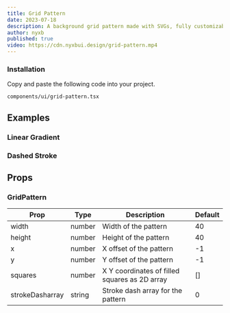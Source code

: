 ```yaml
---
title: Grid Pattern
date: 2023-07-18
description: A background grid pattern made with SVGs, fully customizable using Tailwind CSS.
author: nyxb
published: true
video: https://cdn.nyxbui.design/grid-pattern.mp4
---
```


<ComponentPreview name="grid-pattern-demo" />

<Steps>

### Installation

Copy and paste the following code into your project.

```text
components/ui/grid-pattern.tsx
```

<ComponentSource name="grid-pattern" />

</Steps>

## Examples

### Linear Gradient

<ComponentPreview name="grid-pattern-linear-gradient" />

### Dashed Stroke

<ComponentPreview name="grid-pattern-dashed" />

## Props

### GridPattern

| Prop            | Type   | Description                                   | Default |
| --------------- | ------ | --------------------------------------------- | ------- |
| width           | number | Width of the pattern                          | 40      |
| height          | number | Height of the pattern                         | 40      |
| x               | number | X offset of the pattern                       | -1      |
| y               | number | Y offset of the pattern                       | -1      |
| squares         | number | X Y coordinates of filled squares as 2D array | []      |
| strokeDasharray | string | Stroke dash array for the pattern             | 0       |
